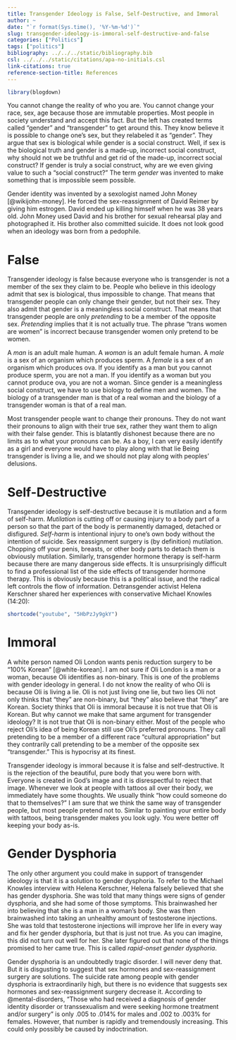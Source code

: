 ```yaml
---
title: Transgender Ideology is False, Self-Destructive, and Immoral
author: ~
date: "`r format(Sys.time(), '%Y-%m-%d')`"
slug: transgender-ideology-is-immoral-self-destructive-and-false
categories: ["Politics"]
tags: ["politics"]
bibliography: ../../../static/bibliography.bib
csl: ../../../static/citations/apa-no-initials.csl
link-citations: true
reference-section-title: References
---
```

```r
library(blogdown)
```

You cannot change the reality of who you are.
You cannot change your race, sex, age because those are immutable properties.
Most people in society understand and accept this fact.
But the left has created terms called "gender" and "transgender" to get around this.
They know believe it is possible to change one's sex, but they relabeled it as "gender".
They argue that sex is biological while gender is a social construct.
Well, if sex is the biological truth and gender is a made-up, incorrect social construct, why should not we be truthful and get rid of the made-up, incorrect social construct?
If gender is truly a social construct, why are we even giving value to such a "social construct?"
The term *gender* was invented to make something that is impossible seem possible.

Gender identity was invented by a sexologist named John Money [@wikijohn-money].
He forced the sex-reassignment of David Reimer by giving him estrogen.
David ended up killing himself when he was 38 years old.
John Money used David and his brother for sexual rehearsal play and photographed it.
His brother also committed suicide.
It does not look good when an ideology was born from a pedophile.

# False

Transgender ideology is false because everyone who is transgender is not a member of the sex they claim to be.
People who believe in this ideology admit that sex is biological, thus impossible to change.
That means that transgender people can only change their gender, but not their sex.
They also admit that gender is a meaningless social construct.
That means that transgender people are only *pretending* to be a member of the opposite sex.
*Pretending* implies that it is not actually true.
The phrase "trans women are women" is incorrect because transgender women only pretend to be women.

A *man* is an adult male human.
A *woman* is an adult female human.
A *male* is a sex of an organism which produces sperm.
A *female* is a sex of an organism which produces ova.
If you identify as a man but you cannot produce sperm, you are not a man.
If you identify as a woman but you cannot produce ova, you are not a woman.
Since gender is a meaningless social construct, we have to use biology to define men and women.
The biology of a transgender man is that of a real woman and the biology of a transgender woman is that of a real man.

Most transgender people want to change their pronouns.
They do not want their pronouns to align with their true sex, rather they want them to align with their false gender.
This is blatantly dishonest because there are no limits as to what your pronouns can be.
As a boy, I can very easily identify as a girl and everyone would have to play along with that lie
Being transgender is living a lie, and we should not play along with peoples' delusions.

# Self-Destructive

Transgender ideology is self-destructive because it is mutilation and a form of self-harm.
*Mutilation* is cutting off or causing injury to a body part of a person so that the part of the body is permanently damaged, detached or disfigured.
*Self-harm* is intentional injury to one's own body without the intention of suicide.
Sex reassignment surgery is (by definition) mutilation.
Chopping off your penis, breasts, or other body parts to detach them is obviously mutilation.
Similarly, transgender hormone therapy is self-harm because there are many dangerous side effects.
It is unsurprisingly difficult to find a professional list of the side effects of transgender hormone therapy.
This is obviously because this is a political issue, and the radical left controls the flow of information.
Detransgender activist Helena Kerschner shared her experiences with conservative Michael Knowles (14:20):

```r
shortcode("youtube", "5HbPzJy9gkY")
```

# Immoral

A white person named Oli London wants penis reduction surgery to be "100% Korean" [@white-korean].
I am not sure if Oli London is a man or a woman, because Oli identifies as non-binary.
This is one of the problems with gender ideology in general.
I do not know the reality of who Oli is because Oli is living a lie.
Oli is not just living one lie, but two lies
Oli not only thinks that "they" are non-binary, but "they" also believe that "they" are Korean.
Society thinks that Oli is immoral because it is not true that Oli is Korean.
But why cannot we make that same argument for transgender ideology?
It is not true that Oli is non-binary either.
Most of the people who reject Oli's idea of being Korean still use Oli's preferred pronouns.
They call pretending to be a member of a different race "cultural appropriation" but they contrarily call pretending to be a member of the opposite sex "transgender."
This is hypocrisy at its finest.

Transgender ideology is immoral because it is false and self-destructive.
It is the rejection of the beautiful, pure body that you were born with.
Everyone is created in God's image and it is disrespectful to reject that image.
Whenever we look at people with tattoos all over their body, we immediately have some thoughts.
We usually think "how could someone do that to themselves?"
I am sure that we think the same way of transgender people, but most people pretend not to.
Similar to painting your entire body with tattoos, being transgender makes you look ugly.
You were better off keeping your body as-is.

# Gender Dysphoria

The only other argument you could make in support of transgender ideology is that it is a solution to gender dysphoria.
To refer to the Michael Knowles interview with Helena Kerschner, Helena falsely believed that she has gender dysphoria.
She was told that many things were signs of gender dysphoria, and she had some of those symptoms.
This brainwashed her into believing that she is a man in a woman's body.
She was then brainwashed into taking an unhealthy amount of testosterone injections.
She was told that testosterone injections will improve her life in every way and fix her gender dysphoria, but that is just not true.
As you can imagine, this did not turn out well for her.
She later figured out that none of the things promised to her came true.
This is called *rapid-onset gender dysphoria*.

Gender dysphoria is an undoubtedly tragic disorder.
I will never deny that.
But it is disgusting to suggest that sex hormones and sex-reassignment surgery are solutions.
The suicide rate among people with gender dysphoria is extraordinarily high, but there is no evidence that suggests sex hormones and sex-reassignment surgery decrease it.
According to @mental-disorders, "Those who had received a diagnosis of gender identity disorder or transsexualism and were seeking hormone treatment and/or surgery" is only .005 to .014% for males and .002 to .003% for females.
However, that number is rapidly and tremendously increasing.
This could only possibly be caused by indoctrination.
